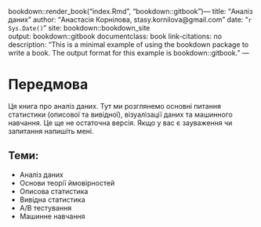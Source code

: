 bookdown::render_book("index.Rmd", "bookdown::gitbook")--- 
title: "Аналіз даних"
author: "Анастасія Корнілова, stasy.kornilova@gmail.com"
date: "`r Sys.Date()`"
site: bookdown::bookdown_site   
output: bookdown::gitbook
documentclass: book
link-citations: no
description: "This is a minimal example of using the bookdown package to write a book. The output format for this example is bookdown::gitbook."
---

# Передмова {-}

Ця книга про аналіз даних. Тут ми розглянемо основні питання статистики (описової та вивідної), візуалізації даних та машинного навчання.
Це ще не остаточна версія. Якщо у вас є зауваження чи запитання напишіть мені.

## Теми:

* Аналіз даних
* Основи теорії ймовірностей
* Описова статистика
* Вивідна статистика
* A/B тестування
* Машинне навчання


